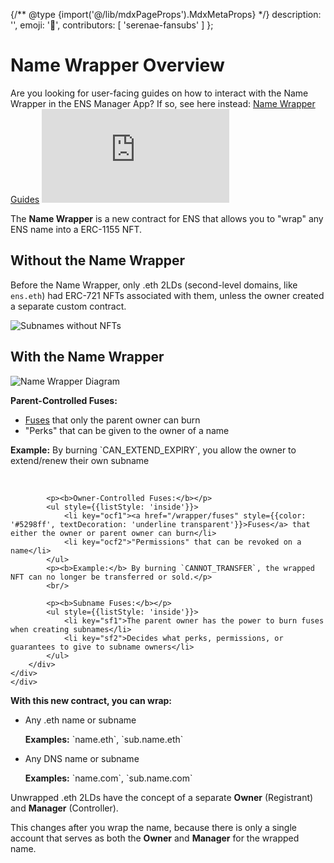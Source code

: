 {/** @type {import('@/lib/mdxPageProps').MdxMetaProps} */}
    description: '',
    emoji: '🎁',
    contributors: [
        'serenae-fansubs'
    ]
};

# Name Wrapper Overview

<Note>
    Are you looking for user-facing guides on how to interact with the Name Wrapper in the ENS Manager App? If so, see here instead: <a href="https://support.ens.domains/en/collections/4194784-name-wrapper-guides">Name Wrapper Guides</a>
</Note>

<iframe className="w-full aspect-video rounded-lg shadow-sm" src="https://www.youtube-nocookie.com/embed/njb7jp5_Qoo?si=YyESSjAk4W5btawz" title="YouTube video player" frameBorder="0" allow="accelerometer; autoplay; clipboard-write; encrypted-media; gyroscope; picture-in-picture; web-share" allowFullScreen></iframe>

The <b>Name Wrapper</b> is a new contract for ENS that allows you to "wrap" any ENS name into a ERC-1155 NFT.

## Without the Name Wrapper

Before the Name Wrapper, only .eth 2LDs (second-level domains, like `ens.eth`) had ERC-721 NFTs associated with them, unless the owner created a separate custom contract.

<div className="card1">
    <img src="/content/namewrapper/namewrapper-overview-subnames.jpg" alt="Subnames without NFTs" />
</div>

## With the Name Wrapper

<div>
    <div className="card1 not-prose grid grid-cols-1 md:grid-cols-2">
    <div className="flex flex-col">
        <div className="grow p-4 flex items-center justify-center">
            <img src="/content/namewrapper/namewrapper-overview-wrapped.jpg" alt="Name Wrapper Diagram" />
        </div>
    </div>
    <div className="flex flex-col border-l border-ens-light-border dark:border-ens-dark-border">
        <div className="grow p-4 flow items-left justify-left">
            <p><b>Parent-Controlled Fuses:</b></p>
            <ul style={{listStyle: 'inside'}}>
                <li key="pcf1"><a href="/wrapper/fuses" style={{color: '#5298ff', textDecoration: 'underline transparent'}}>Fuses</a> that only the parent owner can burn</li>
                <li key="pcf2">"Perks" that can be given to the owner of a name</li>
            </ul>
            <p><b>Example:</b> By burning `CAN_EXTEND_EXPIRY`, you allow the owner to extend/renew their own subname</p>
            <br/>

            <p><b>Owner-Controlled Fuses:</b></p>
            <ul style={{listStyle: 'inside'}}>
                <li key="ocf1"><a href="/wrapper/fuses" style={{color: '#5298ff', textDecoration: 'underline transparent'}}>Fuses</a> that either the owner or parent owner can burn</li>
                <li key="ocf2">"Permissions" that can be revoked on a name</li>
            </ul>
            <p><b>Example:</b> By burning `CANNOT_TRANSFER`, the wrapped NFT can no longer be transferred or sold.</p>
            <br/>

            <p><b>Subname Fuses:</b></p>
            <ul style={{listStyle: 'inside'}}>
                <li key="sf1">The parent owner has the power to burn fuses when creating subnames</li>
                <li key="sf2">Decides what perks, permissions, or guarantees to give to subname owners</li>
            </ul>
        </div>
    </div>
    </div>
</div>

<b>With this new contract, you can wrap:</b>
<ul>
    <li key="wrapex1">
        <p>Any .eth name or subname</p>
        <p><b>Examples:</b> `name.eth`, `sub.name.eth`</p>
    </li>
    <li key="wrapex2">
        <p>Any DNS name or subname</p>
        <p><b>Examples:</b> `name.com`, `sub.name.com`</p>
    </li>
</ul>

Unwrapped .eth 2LDs have the concept of a separate **Owner** (Registrant) and **Manager** (Controller). 

This changes after you wrap the name, because there is only a single account that serves as both the **Owner** and **Manager** for the wrapped name.